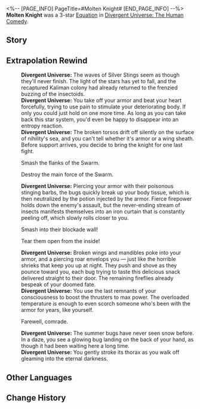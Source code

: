 <%-- [PAGE_INFO]
PageTitle=#Molten Knight#
[END_PAGE_INFO] --%>
{{Removed|Equation}}
{{Equation Infobox
|period   = The Human Comedy
|rarity   = 3
|path1    = The Hunt*8
|path2    = Propagation*4
|effect   = Every time the team obtains {{Color|h|9}} stack(s) of {{Trait|Critical Boost}} or defeats the enemy target, fires {{Color|h|10}} Lux Arrow(s) to strike random targets. Each Lux Arrow deals Wind DMG equal to {{Color|h|400%}} {{Trait|base DMG}} and applies {{Color|h|1}} {{Trait|Spores|Spore}} to the attacked target, while also dealing 1 hit of {{Trait|Spores|Spore}} burst DMG. During this time, max {{Trait|Spores|Spore}} stacks will become {{Color|h|99}}.
|mentions = 
}}
'''Molten Knight''' was a 3-star [[Divergent Universe: The Human Comedy/Equatoins|Equation]] in [[Divergent Universe: The Human Comedy]].

==Story==
{{Description|From the moment you open your eyes in the incubator, the armor that has appeared countless times in the queen's dream is once again displayed before you. You reach out with your hands, and they wobble slightly from your unfamiliarity of using a body for the first time. Your fingers caress the cold steel of the armor's surface. As if harking your anticipation, a resplendent fire spins around it and slowly spreads out, attaching itself to you, and becoming a part of you forever.<br /><br />You eliminate all your enemies, disintegrate them into ashes, and ignite your thruster. The behaviors etched into your DNA then start to be executed. You hurtle headfirst into the Swarm, swiftly locking on to the weakest chink in their armor, and a fiery curtain shrouds the skyline, illuminating the horizon of the fallen Gresta. The roar of slaughter echoes out non-stop in your consciousness, as you rip out the monster's heart, as if you've already practiced this move a thousand times over, like a larva that knows to feast from the day it is hatched.}}
<!--
==Gameplay Notes==
* 
-->
==Extrapolation Rewind==
{{Dialogue Start}}
:'''Divergent Universe:''' The waves of Silver Stings seem as though they'll never finish. The light of the stars has yet to fall, and the recaptured Kaliman colony had already returned to the frenzied buzzing of the insectoids.
:'''Divergent Universe:''' You take off your armor and beat your heart forcefully, trying to use pain to stimulate your deteriorating body. If only you could just hold on one more time. As long as you can take back this star system, you'd even be happy to disappear into an entropy reaction.
:'''Divergent Universe:''' The broken torsos drift off silently on the surface of nihility's sea, and you can't tell whether it's armor or a wing sheath. Before support arrives, you decide to bring the knight for one last fight.
:{{DIcon|Arrow}} Smash the flanks of the Swarm.
:{{DIcon|Arrow}} Destroy the main force of the Swarm.
:'''Divergent Universe:''' Piercing your armor with their poisonous stinging barbs, the bugs quickly break up your body tissue, which is then neutralized by the potion injected by the armor. Fierce firepower holds down the enemy's assault, but the never-ending stream of insects manifests themselves into an iron curtain that is constantly peeling off, which slowly rolls closer to you.
:{{DIcon|Arrow}} Smash into their blockade wall!
:{{DIcon|Arrow}} Tear them open from the inside!
:'''Divergent Universe:''' Broken wings and mandibles poke into your armor, and a piercing roar envelops you &mdash; just like the horrible shrieks that keep you up at night. They push and shove as they pounce toward you, each bug trying to taste this delicious snack delivered straight to their door. The remaining fireflies already bespeak of your doomed fate.
:'''Divergent Universe:''' You use the last remnants of your consciousness to boost the thrusters to max power. The overloaded temperature is enough to even scorch someone who's been with the armor for years, like yourself.
:{{DIcon|Arrow}} Farewell, comrade.
:'''Divergent Universe:''' The summer bugs have never seen snow before. In a daze, you see a glowing bug landing on the back of your hand, as though it had been waiting here a long time.
:'''Divergent Universe:''' You gently stroke its thorax as you walk off gleaming into the eternal darkness.
{{Dialogue End}}

==Other Languages==
{{Other Languages
|en   = Molten Knight
|zhs  = 熔火骑士
|zht  = 熔火騎士
|ja   = {{Rubi|熔火騎士|ようかきし}}
|ko   = 불꽃 기사
|es   = Caballero Fundido
|fr   = Chevalier en fusion
|ru   = Расплавленный Рыцарь
|th   = อัศวินเปลวเพลิง
|vi   = Kỵ Sĩ Nóng Chảy
|de   = Geschmolzener Ritter
|id   = Molten Knight
|pt   = Cavaleiro Derretido
}}

==Change History==
{{Change History|2.3}}